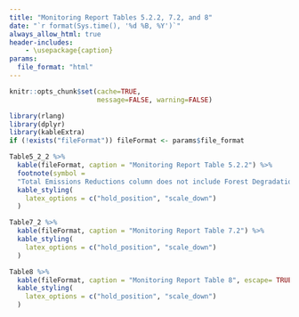 ```yaml
---
title: "Monitoring Report Tables 5.2.2, 7.2, and 8"
date: "`r format(Sys.time(), '%d %B, %Y')`"
always_allow_html: true
header-includes:
    - \usepackage{caption}
params:
  file_format: "html"
---
```


```r
knitr::opts_chunk$set(cache=TRUE,
                      message=FALSE, warning=FALSE)

library(rlang)
library(dplyr)
library(kableExtra)
if (!exists("fileFormat")) fileFormat <- params$file_format
```


\captionsetup[table]{labelformat=empty}


```r
Table5_2_2 %>%
  kable(fileFormat, caption = "Monitoring Report Table 5.2.2") %>%
  footnote(symbol = 
  "Total Emissions Reductions column does not include Forest Degradation emissions as they are estimated with proxy data.", threeparttable = True) %>%
  kable_styling(
    latex_options = c("hold_position", "scale_down")
  )
```






```r
Table7_2 %>%
  kable(fileFormat, caption = "Monitoring Report Table 7.2") %>%
  kable_styling(
    latex_options = c("hold_position", "scale_down")
  )
```


```r
Table8 %>%
  kable(fileFormat, caption = "Monitoring Report Table 8", escape= TRUE) %>%
  kable_styling(
    latex_options = c("hold_position", "scale_down")
  )
```

